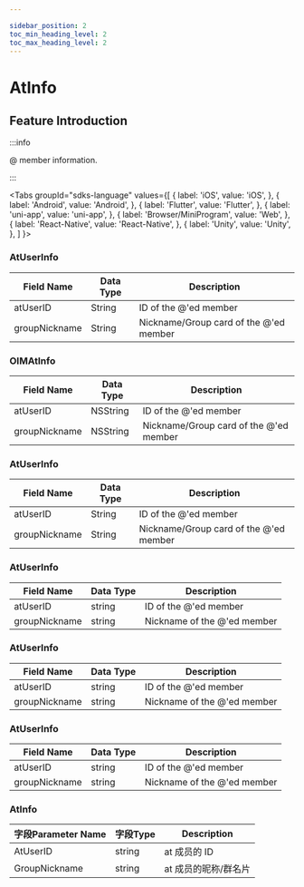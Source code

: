 ```yaml
---

sidebar_position: 2
toc_min_heading_level: 2
toc_max_heading_level: 2
---
```


# AtInfo

## Feature Introduction

:::info

@ member information.

:::

<Tabs
groupId="sdks-language"
values={[
{ label: 'iOS', value: 'iOS', },
{ label: 'Android', value: 'Android', },
{ label: 'Flutter', value: 'Flutter', },
{ label: 'uni-app', value: 'uni-app', },
{ label: 'Browser/MiniProgram', value: 'Web', },
{ label: 'React-Native', value: 'React-Native', },
{ label: 'Unity', value: 'Unity', },
]
}>

<TabItem value="Flutter">

### AtUserInfo

| Field Name     | Data Type | Description                |
| -------------- | --------- | -------------------------- |
| atUserID       | String    | ID of the @'ed member      |
| groupNickname  | String    | Nickname/Group card of the @'ed member |

</TabItem>

<TabItem value="iOS">

### OIMAtInfo

| Field Name     | Data Type | Description                |
| -------------- | --------- | -------------------------- |
| atUserID       | NSString  | ID of the @'ed member      |
| groupNickname  | NSString  | Nickname/Group card of the @'ed member |

</TabItem>

<TabItem value="Android">

### AtUserInfo

| Field Name     | Data Type | Description                |
| -------------- | --------- | -------------------------- |
| atUserID       | String    | ID of the @'ed member      |
| groupNickname  | String    | Nickname/Group card of the @'ed member |

</TabItem>

<TabItem value="Web">

### AtUserInfo

| Field Name     | Data Type | Description      |
| -------------- | --------- | ---------------- |
| atUserID       | string    | ID of the @'ed member |
| groupNickname  | string    | Nickname of the @'ed member |

</TabItem>

<TabItem value="uni-app">

### AtUserInfo

| Field Name     | Data Type | Description      |
| -------------- | --------- | ---------------- |
| atUserID       | string    | ID of the @'ed member |
| groupNickname  | string    | Nickname of the @'ed member |

</TabItem>

<TabItem value="React-Native">

### AtUserInfo

| Field Name     | Data Type | Description      |
| -------------- | --------- | ---------------- |
| atUserID       | string    | ID of the @'ed member |
| groupNickname  | string    | Nickname of the @'ed member |

</TabItem>

<TabItem value="Unity">

### AtInfo

| 字段Parameter Name       | 字段Type | Description                 |
| ------------- | -------- | -------------------- |
| AtUserID      | string   | at 成员的 ID         |
| GroupNickname | string   | at 成员的昵称/群名片 |

</TabItem>

</Tabs>